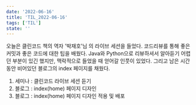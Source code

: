 ```yaml
---
date: '2022-06-16'
title: 'TIL_2022-06-16'
tags: ['TIL']
state: ''
---
```


오늘은 클린코드 책의 역자 '박재호'님 의 라이브 세션을 들었다. 
코드리뷰를 통해 좋은 커밋과 좋은 코드에 대한 팁을 배웠다. 
Java와 Python으로 리뷰하셔서 알아듣기 어렵던 부분이 있긴 했지만,
맥락적으로 들었을 때 얻어갈 인풋이 있었다. 
그리고 남은 시간 동안 비어있던 블로그의 index 페이지를 채웠다.

1. 세미나 : 클린코드 라이브 세션 듣기
2. 블로그 : index(home) 페이지 디자인
3. 블로그 : index(home) 페이지 디자인 적용 및 배포
